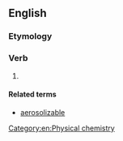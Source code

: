 ==English==

===Etymology===
{{suffix|en|aerosol|ize}}

===Verb===
{{en-verb|aerosoliz}}

# {{lb|en|American spelling}} {{alternative form of|aerosolise|lang=en}}

====Related terms====
* [[aerosolizable]]

[[Category:en:Physical chemistry]]